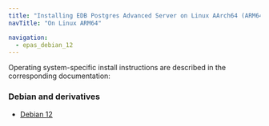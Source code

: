```yaml
---
title: "Installing EDB Postgres Advanced Server on Linux AArch64 (ARM64)"
navTitle: "On Linux ARM64"

navigation:
  - epas_debian_12
---
```


Operating system-specific install instructions are described in the corresponding documentation:

### Debian and derivatives

- [Debian 12](epas_debian_12)
